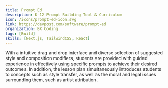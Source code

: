 ```yaml
---
title: Prompt Ed
description: K-12 Prompt Building Tool & Curriculum
icon: /icons/prompt-ed-icon.svg
link: https://devpost.com/software/prompt-ed
organization: BX Coding
tags: [Build]
skills: [Next.js, TailwindCSS, React]
---
```


With a intuitive drag and drop interface and diverse selection of suggested style and composition modifiers, students are provided with guided experience in effectively using specific prompts to achieve their desired outcomes. In addition, the lesson plan simultaneously introduces students to concepts such as style transfer, as well as the moral and legal issues surrounding them, such as artist attribution.
